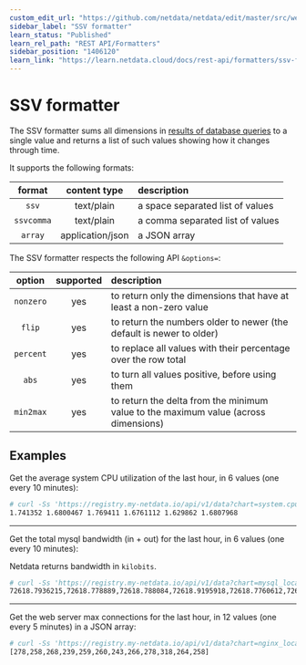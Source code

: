 ```yaml
---
custom_edit_url: "https://github.com/netdata/netdata/edit/master/src/web/api/formatters/ssv/README.md"
sidebar_label: "SSV formatter"
learn_status: "Published"
learn_rel_path: "REST API/Formatters"
sidebar_position: "1406120"
learn_link: "https://learn.netdata.cloud/docs/rest-api/formatters/ssv-formatter"
---
```



# SSV formatter

The SSV formatter sums all dimensions in [results of database queries](/docs/rest-api/queries)
to a single value and returns a list of such values showing how it changes through time.

It supports the following formats:

| format     | content type     | description                      |
|:----:|:----------:|:----------|
| `ssv`      | text/plain       | a space separated list of values |
| `ssvcomma` | text/plain       | a comma separated list of values |
| `array`    | application/json | a JSON array                     |

The SSV formatter respects the following API `&options=`:

| option    | supported | description                                                                         |
| :----:|:-------:|:----------|
| `nonzero` | yes       | to return only the dimensions that have at least a non-zero value                   |
| `flip`    | yes       | to return the numbers older to newer (the default is newer to older)                |
| `percent` | yes       | to replace all values with their percentage over the row total                      |
| `abs`     | yes       | to turn all values positive, before using them                                      |
| `min2max` | yes       | to return the delta from the minimum value to the maximum value (across dimensions) |

## Examples

Get the average system CPU utilization of the last hour, in 6 values (one every 10 minutes):

```bash
# curl -Ss 'https://registry.my-netdata.io/api/v1/data?chart=system.cpu&format=ssv&after=-3600&points=6&group=average'
1.741352 1.6800467 1.769411 1.6761112 1.629862 1.6807968
```

---

Get the total mysql bandwidth (in + out) for the last hour, in 6 values (one every 10 minutes):

Netdata returns bandwidth in `kilobits`.

```bash
# curl -Ss 'https://registry.my-netdata.io/api/v1/data?chart=mysql_local.net&format=ssvcomma&after=-3600&points=6&group=sum&options=abs'
72618.7936215,72618.778889,72618.788084,72618.9195918,72618.7760612,72618.6712421
```

---

Get the web server max connections for the last hour, in 12 values (one every 5 minutes)
in a JSON array:

```bash
# curl -Ss 'https://registry.my-netdata.io/api/v1/data?chart=nginx_local.connections&format=array&after=-3600&points=12&group=max'
[278,258,268,239,259,260,243,266,278,318,264,258]
```


